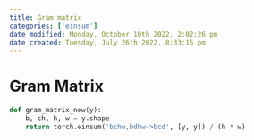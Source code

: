 ```yaml
---
title: Gram matrix
categories: ['einsum']
date modified: Monday, October 10th 2022, 2:02:26 pm
date created: Tuesday, July 26th 2022, 8:33:15 pm
---
```


# Gram Matrix
```python
def gram_matrix_new(y):
    b, ch, h, w = y.shape
    return torch.einsum('bchw,bdhw->bcd', [y, y]) / (h * w)
```



